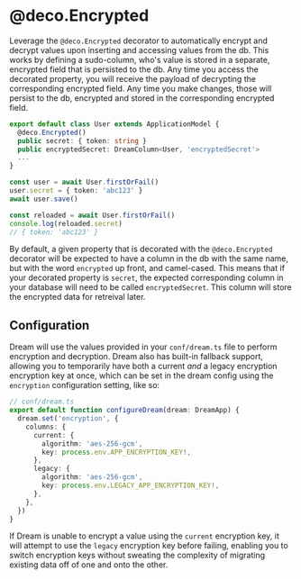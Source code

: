 # @deco.Encrypted

Leverage the `@deco.Encrypted` decorator to automatically encrypt and decrypt values upon inserting and accessing values from the db. This works by defining a sudo-column, who's value is stored in a separate, encrypted field that is persisted to the db. Any time you access the decorated property, you will receive the payload of decrypting the corresponding encrypted field. Any time you make changes, those will persist to the db, encrypted and stored in the corresponding encrypted field.

```ts
export default class User extends ApplicationModel {
  @deco.Encrypted()
  public secret: { token: string }
  public encryptedSecret: DreamColumn<User, 'encryptedSecret'>
  ...
}

const user = await User.firstOrFail()
user.secret = { token: 'abc123' }
await user.save()

const reloaded = await User.firstOrFail()
console.log(reloaded.secret)
// { token: 'abc123' }
```

By default, a given property that is decorated with the `@deco.Encrypted` decorator will be expected to have a column in the db with the same name, but with the word `encrypted` up front, and camel-cased. This means that if your decorated property is `secret`, the expected corresponding column in your database will need to be called `encryptedSecret`. This column will store the encrypted data for retreival later.

## Configuration

Dream will use the values provided in your `conf/dream.ts` file to perform encryption and decryption. Dream also has built-in fallback support, allowing you to temporarily have both a current _and_ a legacy encryption encryption key at once, which can be set in the dream config using the `encryption` configuration setting, like so:

```ts
// conf/dream.ts
export default function configureDream(dream: DreamApp) {
  dream.set('encryption', {
    columns: {
      current: {
        algorithm: 'aes-256-gcm',
        key: process.env.APP_ENCRYPTION_KEY!,
      },
      legacy: {
        algorithm: 'aes-256-gcm',
        key: process.env.LEGACY_APP_ENCRYPTION_KEY!,
      },
    },
  })
}
```

If Dream is unable to encrypt a value using the `current` encryption key, it will attempt to use the `legacy` encryption key before failing, enabling you to switch encryption keys without sweating the complexity of migrating existing data off of one and onto the other.
